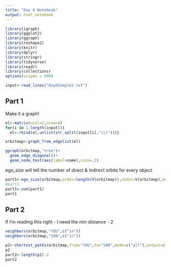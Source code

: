 ```yaml
---
title: "Day 6 Notebook"
output: html_notebook
---
```


```r
library(igraph)
library(ggplot2)
library(ggraph)
library(reshape2)
library(knitr)
library(dplyr)
library(stringr)
library(tidyverse)
library(readr)
library(collections)
options(scipen = 999)
```

```r
input<-read_lines("Day6Sample2.txt")

```


## Part 1
Make it a graph!

```r
el<-matrix(ncol=2,nrow=0)
for(i in 1:length(input)){
  el<-rbind(el,unlist(str_split(input[i],"\\)")))}

orbitmap<-graph_from_edgelist(el)

```

```r
ggraph(orbitmap,"tree")+
  geom_edge_diagonal()+
  geom_node_text(aes(label=name),size=.2)
```

ego_size will tell the number of direct & indirect orbits for every object
```r
part1<-ego_size(orbitmap,order=length(V(orbitmap)),nodes=V(orbitmap),mode="in",mindist=1)
#part1
part1<-sum(part1)
part1
```

## Part 2
If I'm reading this right - I need the min distance - 2



```r

neighbors(orbitmap,"YOU",c("in"))
neighbors(orbitmap,"SAN",c("in"))

p2<-shortest_paths(orbitmap,from="YOU",to="SAN",mode=c("all"),output=c("epath"))$epath[[1]]
p2
part2<-length(p2)-2
part2
```

